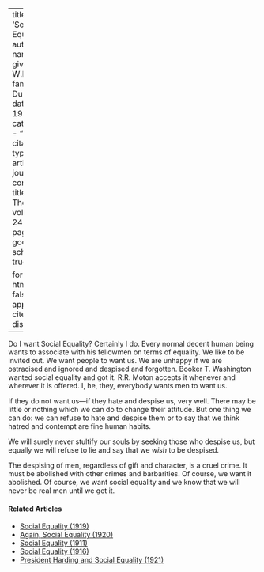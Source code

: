 
---
title: 'Social Equality'
author:
  - name:
      given: W.E.B.
      family: Du Bois
date: May 1922
categories: 
  - ""
citation: 
  type: article-journal
  container-title: The Crisis
  volume: 24
  issue: 1
  page: 8
google-scholar: true

format:
  html:
    toc: false
    appendix-cite-as: display
---



Do I want Social Equality? Certainly I do. Every normal decent human being wants to associate with his fellowmen on terms of equality. We like to be invited out. We want people to want us. We are unhappy if we are ostracised and ignored and despised and forgotten. Booker T. Washington wanted social equality and got it. R.R. Moton accepts it whenever and wherever it is offered. I, he, they, everybody wants men to want us.

If they do not want us---if they hate and despise us, very well. There may be little or nothing which we can do to change their attitude. But one thing we can do: we can refuse to hate and despise them or to say that we think hatred and contempt are fine human habits.

We will surely never stultify our souls by seeking those who despise us, but equally we will refuse to lie and say that we *wish* to be despised. 

The despising of men, regardless of gift and character, is a cruel crime. It must be abolished with other crimes and barbarities. Of course, we want it abolished. Of course, we want social equality and we know that we will never be real men until we get it.

<!-- Similar articles start here -->
<div  class="clear-wrap"></div>

#### Related Articles

* [Social Equality (1919)](/Volumes/19/01/social_equality.html)
* [Again, Social Equality (1920)](/Volumes/19/05/again_social_equality.html)
* [Social Equality (1911)](/Volumes/02/05/social_equality.html)
* [Social Equality (1916)](/Volumes/12/01/social_equality.html)
* [President Harding and Social Equality (1921)](/Volumes/23/02/president-harding.html)

<!-- Similar articles end here -->